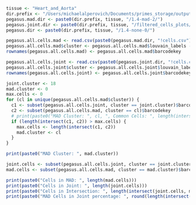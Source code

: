 ```r
tissue <- "Heart_and_Aorta"
dir.prefix <- "/Users/michaelalperovich/Documents/primes_storage/output_pg/mc_tm/"
pegasus.mad.dir <- paste0(dir.prefix, tissue, "/1.4-mad-2/")
pegasus.joint.dir <- paste0(dir.prefix, tissue, "/filtered_cells_plots/no_outlier/")
pegasus.dir <- paste0(dir.prefix, tissue, "/1.4-none-0/")
```

```r
pegasus.all.cells.mad <- read.csv(paste0(pegasus.mad.dir, "!cells.csv"))
pegasus.all.cells.mad$cluster <- pegasus.all.cells.mad$louvain_labels - 1
rownames(pegasus.all.cells.mad) <- pegasus.all.cells.mad$barcodekey

pegasus.all.cells.joint <- read.csv(paste0(pegasus.joint.dir, "!cells.csv"))
pegasus.all.cells.joint$cluster <- pegasus.all.cells.joint$louvain_labels - 1
rownames(pegasus.all.cells.joint) <- pegasus.all.cells.joint$barcodekey

```

```r
joint.cluster <- 18
mad.cluster <- 0
max.cells <- 0
for (cl in unique(pegasus.all.cells.mad$cluster)) {
  c1 <- subset(pegasus.all.cells.joint, cluster == joint.cluster)$barcodekey
  c2 <- subset(pegasus.all.cells.mad, cluster == cl)$barcodekey
  # print(paste0("MAD Cluster: ", cl, ", Common Cells: ", length(intersect(c1, c2))))
  if (length(intersect(c1, c2)) > max.cells) {
    max.cells <- length(intersect(c1, c2))
    mad.cluster <- cl
  } 
}

print(paste0("MAD Cluster: ", mad.cluster))

joint.cells <- subset(pegasus.all.cells.joint, cluster == joint.cluster)$barcodekey
mad.cells <- subset(pegasus.all.cells.mad, cluster == mad.cluster)$barcodekey

print(paste0("Cells in MAD: ", length(mad.cells)))
print(paste0("Cells in Joint: ", length(joint.cells)))
print(paste0("Cells in Intersection: ", length(intersect(joint.cells, mad.cells))))
print(paste0("MAD Cells in Joint percentage: ", round(length(intersect(joint.cells, mad.cells)) / (length(joint.cells)), 3) * 100))

```

